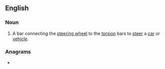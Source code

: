 ==English==

===Noun===
{{en-noun}}

# A bar connecting the [[steering wheel]] to the [[torsion]] bars to [[steer]] a [[car]] or [[vehicle]].

===Anagrams===
* {{anagrams|en|remastering|restreaming}}